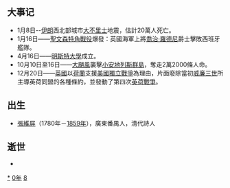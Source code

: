 {{yearTOC|1780|清'''[[乾隆|乾隆]]四十五年'''；越南后黎朝'''[[景興|景興]]四十一年'''，西山朝'''[[泰德_(年号)|泰德]]三年'''；日本'''[[安永_(後桃園天皇)|安永]]九年'''}}
== 大事记 ==
*1月8日--[[伊朗|伊朗]]西北部城市[[大不里士|大不里士]]地震，估計20萬人死亡。
*1月16日——[[聖文森特角戰役_(1780年)|聖文森特角戰役]]爆發：英國海軍上將[[喬治·羅德尼|喬治·羅德尼]]爵士擊敗西班牙艦隊。
*4月16日——[[明斯特大學|明斯特大學]]成立。
*10月10日至16日——[[1780年大颶風|大颶風]]襲擊[[小安地列斯群島|小安地列斯群島]]，奪走2萬2000條人命。
*12月20日——[[英國|英國]]以[[荷蘭|荷蘭]]支援[[美國獨立戰爭|美國獨立戰爭]]為理由，片面廢除當初[[威廉三世_(英格蘭)|威廉三世]]所主導英荷同盟的各種條約，並發動了第四次[[英荷戰爭|英荷戰爭]]。

== 出生 ==
*[[张维屏|張維屏]]（1780年－[[1859年|1859年]]），廣東番禺人，清代詩人

== 逝世 ==
{{Wikisource year mention}}
*

[[Category:1780年|*]]
[[Category:1780年代|0年]]
[[Category:18世纪各年|8]]